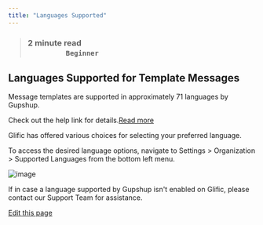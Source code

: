 ```yaml
---
title: "Languages Supported"
---
```


> ### **2 minute read                                                                                                               `Beginner`**[​](#2-minute-read--------------------------------------------------------beginner "Direct link to 2-minute-read--------------------------------------------------------beginner")

## Languages Supported for Template Messages[​](#languages-supported-for-template-messages "Direct link to Languages Supported for Template Messages")

Message templates are supported in approximately 71 languages by Gupshup.

Check out the help link for details.[Read more](https://support.gupshup.io/hc/en-us/articles/360013321939-Which-languages-are-supported-for-message-templates)

Glific has offered various choices for selecting your preferred language.

To access the desired language options, navigate to Settings > Organization > Supported Languages from the bottom left menu.

![image](/images/docs/docs/FAQ/glific/docs/assets/143380171/414e3397-e963-4918-a08b-3a7fd3bad0ce)

If in case a language supported by Gupshup isn't enabled on Glific, please contact our Support Team for assistance.

[Edit this page](<https://github.com/glific/docs/tree/main/docs/6. FAQ/Languages Supported.md>)

